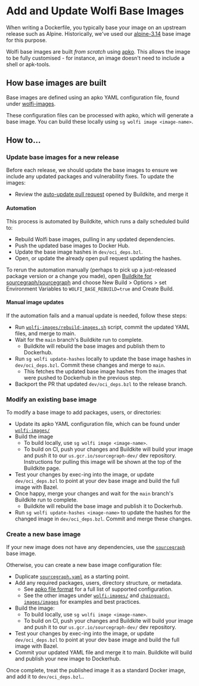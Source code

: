 # Add and Update Wolfi Base Images

When writing a Dockerfile, you typically base your image on an upstream release such as Alpine. Historically, we've used our [alpine-3.14](https://github.com/sourcegraph/sourcegraph/blob/main/docker-images/alpine-3.14/Dockerfile) base image for this purpose.

Wolfi base images are built _from scratch_ using [apko](https://github.com/chainguard-dev/apko/tree/main). This allows the image to be fully customised - for instance, an image doesn't need to include a shell or apk-tools.

## How base images are built

Base images are defined using an apko YAML configuration file, found under [wolfi-images](https://sourcegraph.com/github.com/sourcegraph/sourcegraph/-/tree/wolfi-images).

These configuration files can be processed with apko, which will generate a base image. You can build these locally using `sg wolfi image <image-name>`.

## How to...

### Update base images for a new release

Before each release, we should update the base images to ensure we include any updated packages and vulnerability fixes. To update the images:

- Review the [auto-update pull request](https://github.com/sourcegraph/sourcegraph/pulls?q=is:pr+head:wolfi-auto-update/main+is:open) opened by Buildkite, and merge it

#### Automation

This process is automated by Buildkite, which runs a daily scheduled build to:

- Rebuild Wolfi base images, pulling in any updated dependencies.
- Push the updated base images to Docker Hub.
- Update the base image hashes in `dev/oci_deps.bzl`.
- Open, or update the already open pull request updating the hashes.

To rerun the automation manually (perhaps to pick up a just-released package version or a change you made), open [Buildkite for sourcegraph/sourcegraph](https://buildkite.com/sourcegraph/sourcegraph) and choose New Build > Options > set Environment Variables to `WOLFI_BASE_REBUILD=true` and Create Build.

#### Manual image updates

If the automation fails and a manual update is needed, follow these steps:

- Run [`wolfi-images/rebuild-images.sh`](https://sourcegraph.com/github.com/sourcegraph/sourcegraph@main/-/blob/wolfi-images/rebuild-images.sh) script, commit the updated YAML files, and merge to main.
- Wait for the `main` branch's Buildkite run to complete.
  - Buildkite will rebuild the base images and publish them to Dockerhub.
- Run `sg wolfi update-hashes` locally to update the base image hashes in `dev/oci_deps.bzl`. Commit these changes and merge to `main`.
  - This fetches the updated base image hashes from the images that were pushed to Dockerhub in the previous step.
- Backport the PR that updated `dev/oci_deps.bzl` to the release branch.

### Modify an existing base image

To modify a base image to add packages, users, or directories:

- Update its apko YAML configuration file, which can be found under [`wolfi-images/`](https://sourcegraph.com/github.com/sourcegraph/sourcegraph/-/blob/wolfi-images/)
- Build the image
  - To build locally, use `sg wolfi image <image-name>`.
  - To build on CI, push your changes and Buildkite will build your image and push it to our `us.gcr.io/sourcegraph-dev/` dev repository. Instructions for pulling this image will be shown at the top of the Buildkite page.
- Test your changes by exec-ing into the image, or update `dev/oci_deps.bzl` to point at your dev base image and build the full image with Bazel.
- Once happy, merge your changes and wait for the `main` branch's Buildkite run to complete.
  - Buildkite will rebuild the base image and publish it to Dockerhub.
- Run `sg wolfi update-hashes <image-name>` to update the hashes for the changed image in `dev/oci_deps.bzl`. Commit and merge these changes.

### Create a new base image

If your new image does not have any dependencies, use the [`sourcegraph`](https://sourcegraph.com/github.com/sourcegraph/sourcegraph/-/blob/wolfi-images/sourcegraph.yaml) base image.

Otherwise, you can create a new base image configuration file:

- Duplicate [`sourcegraph.yaml`](https://sourcegraph.com/github.com/sourcegraph/sourcegraph/-/blob/wolfi-images/sourcegraph.yaml) as a starting point.
- Add any required packages, users, directory structure, or metadata.
  - See [apko file format](https://github.com/chainguard-dev/apko/blob/main/docs/apko_file.md) for a full list of supported configuration.
  - See the other images under [`wolfi-images/`](https://sourcegraph.com/github.com/sourcegraph/sourcegraph/-/blob/wolfi-images/) and [`chainguard-images/images`](https://github.com/chainguard-images/images/tree/main/images) for examples and best practices.
- Build the image:
  - To build locally, use `sg wolfi image <image-name>`.
  - To build on CI, push your changes and Buildkite will build your image and push it to our `us.gcr.io/sourcegraph-dev/` dev repository.
- Test your changes by exec-ing into the image, or update `dev/oci_deps.bzl` to point at your dev base image and build the full image with Bazel.
- Commit your updated YAML file and merge it to main. Buildkite will build and publish your new image to Dockerhub.

Once complete, treat the published image it as a standard Docker image, and add it to `dev/oci_deps.bzl`..
